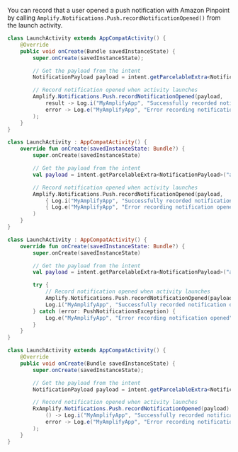 You can record that a user opened a push notification with Amazon Pinpoint by calling `Amplify.Notifications.Push.recordNotificationOpened()` from the launch activity.

<BlockSwitcher>
<Block name="Java">

```java
class LaunchActivity extends AppCompatActivity() {
    @Override
    public void onCreate(Bundle savedInstanceState) {
        super.onCreate(savedInstanceState);

        // Get the payload from the intent
        NotificationPayload payload = intent.getParcelableExtra<NotificationPayload>("amplifyNotificationPayload");

        // Record notification opened when activity launches
        Amplify.Notifications.Push.recordNotificationOpened(payload,
            result -> Log.i("MyAmplifyApp", "Successfully recorded notification opened"),
            error -> Log.e("MyAmplifyApp", "Error recording notification opened", error)
        );
    }
}
```

</Block>
<Block name="Kotlin - Callbacks">

```kotlin
class LaunchActivity : AppCompatActivity() {
    override fun onCreate(savedInstanceState: Bundle?) {
        super.onCreate(savedInstanceState)

        // Get the payload from the intent
        val payload = intent.getParcelableExtra<NotificationPayload>("amplifyNotificationPayload")

        // Record notification opened when activity launches
        Amplify.Notifications.Push.recordNotificationOpened(payload,
            { Log.i("MyAmplifyApp", "Successfully recorded notification opened") },
            { Log.e("MyAmplifyApp", "Error recording notification opened", error) }
        )
    }
}
```

</Block>
<Block name="Kotlin - Coroutines">

```kotlin
class LaunchActivity : AppCompatActivity() {
    override fun onCreate(savedInstanceState: Bundle?) {
        super.onCreate(savedInstanceState)

        // Get the payload from the intent
        val payload = intent.getParcelableExtra<NotificationPayload>("amplifyNotificationPayload")

        try {
            // Record notification opened when activity launches
            Amplify.Notifications.Push.recordNotificationOpened(payload)
            Log.i("MyAmplifyApp", "Successfully recorded notification opened")
        } catch (error: PushNotificationsException) {
            Log.e("MyAmplifyApp", "Error recording notification opened", error)
        }
    }
}
```

</Block>
<Block name="RxJava">

```java
class LaunchActivity extends AppCompatActivity() {
    @Override
    public void onCreate(Bundle savedInstanceState) {
        super.onCreate(savedInstanceState);

        // Get the payload from the intent
        NotificationPayload payload = intent.getParcelableExtra<NotificationPayload>("amplifyNotificationPayload");

        // Record notification opened when activity launches
        RxAmplify.Notifications.Push.recordNotificationOpened(payload).subscribe(
            () -> Log.i("MyAmplifyApp", "Successfully recorded notification opened"),
            error -> Log.e("MyAmplifyApp", "Error recording notification opened", error)
        );
    }
}
```

</Block>
</BlockSwitcher>
